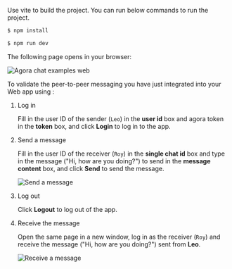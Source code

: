 <PlatformWrapper platform="web">

Use vite to build the project. You can run below commands to run the project.

```bash
$ npm install
```
```bash
$ npm run dev
```

The following page opens in your browser:

![Agora chat examples web](/images/chat/agora-chat-examples-empty.png)

To validate the peer-to-peer messaging you have just integrated into your Web app using <Vg k="COMPANY"/> <Vg k="CHAT"/>:

1. Log in

   Fill in the user ID of the sender (`Leo`) in the **user id** box and agora token in the **token** box, and click **Login** to log in to the app.

1. Send a message

   Fill in the user ID of the receiver (`Roy`) in the **single chat id** box and type in the message ("Hi, how are you doing?") to send in the **message content** box, and click **Send** to send the message.

	![Send a message](/images/chat/send-message-web.png)

1. Log out

   Click **Logout** to log out of the app.

1. Receive the message

   Open the same page in a new window, log in as the receiver (`Roy`) and receive the message ("Hi, how are you doing?") sent from **Leo**.

   ![Receive a message](/images/chat/receive-message-web.png)

</PlatformWrapper>
